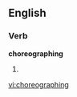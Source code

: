 ==English==

===Verb===
'''choreographing'''

# {{present participle of|[[choreograph]]}}

[[vi:choreographing]]